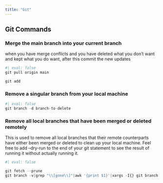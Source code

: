```yaml
---
title: "Git"
---
```


## Git Commands

### Merge the main branch into your current branch

when you have merge conflicts and you have deleted what you don’t want and kept what you do want, after this commit the new updates
```python
#| eval: false
git pull origin main

git add
```

### Remove a singular branch from your local machine

```python
#| eval: false
git branch -d branch-to-delete
```

### Remove all local branches that have been merged or deleted remotely

This is used to remove all local branches that their remote counterparts have either been merged or deleted to clean up your local machine. Feel free to add --dry-run to the end of your git statement to see the result of running it without actually running it.

```python
#| eval: false

git fetch --prune
git branch -v|grep "\\[gone\\]"|awk '{print $1}'|xargs -I{} git branch -d {}
```